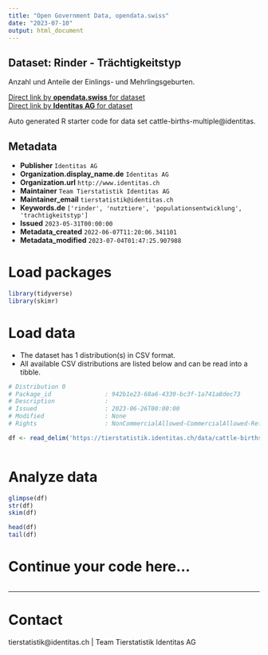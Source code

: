 ```yaml
---
title: "Open Government Data, opendata.swiss"
date: "2023-07-10"
output: html_document
---
```


## Dataset: Rinder - Trächtigkeitstyp

Anzahl und Anteile der Einlings- und Mehrlingsgeburten.

[Direct link by **opendata.swiss** for dataset](https://opendata.swiss/de/dataset/rinder-trachtigkeitstyp)<br>
[Direct link by **Identitas AG** for dataset](https://tierstatistik.identitas.ch/)

Auto generated R starter code for data set cattle-births-multiple@identitas.

## Metadata

- **Publisher** `Identitas AG`
- **Organization.display_name.de** `Identitas AG`
- **Organization.url** `http://www.identitas.ch`
- **Maintainer** `Team Tierstatistik Identitas AG`
- **Maintainer_email** `tierstatistik@identitas.ch`
- **Keywords.de** `['rinder', 'nutztiere', 'populationsentwicklung', 'trachtigkeitstyp']`
- **Issued** `2023-05-31T00:00:00`
- **Metadata_created** `2022-06-07T11:20:06.341101`
- **Metadata_modified** `2023-07-04T01:47:25.907988`


# Load packages

```r

library(tidyverse)
library(skimr)

```

# Load data

-   The dataset has 1 distribution(s) in CSV format.
-   All available CSV distributions are listed below and can be read into a tibble.

```r

# Distribution 0
# Package_id               : 942b1e23-68a6-4339-bc3f-1a741a8dec73
# Description              : 
# Issued                   : 2023-06-26T00:00:00
# Modified                 : None
# Rights                   : NonCommercialAllowed-CommercialAllowed-ReferenceRequired

df <- read_delim('https://tierstatistik.identitas.ch/data/cattle-births-multiple.csv')



```

# Analyze data

```r

glimpse(df)
str(df)
skim(df)

head(df)
tail(df)

```

# Continue your code here...

```r

```

------------------------------------------------------------------------

# Contact

tierstatistik@identitas.ch | Team Tierstatistik Identitas AG
